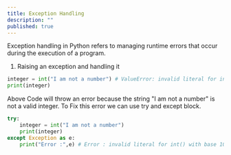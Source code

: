 ```yaml
---
title: Exception Handling
description: ""
published: true
---
```


Exception handling in Python refers to managing runtime errors that occur during the execution of a program.

1. Raising an exception and handling it

```python
integer = int("I am not a number") # ValueError: invalid literal for int()
print(integer)
```
Above Code will throw an error because the string "I am not a number" is not a valid integer.
To Fix this error we can use try and except block.

```python
try:
    integer = int("I am not a number")
    print(integer)
except Exception as e:
    print("Error :",e) # Error : invalid literal for int() with base 10: 'I am not a number'
```

